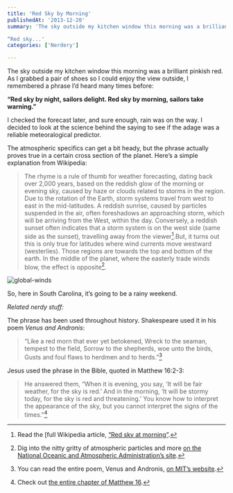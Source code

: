 ```yaml
---
title: 'Red Sky by Morning'
publishedAt: '2013-12-20'
summary: 'The sky outside my kitchen window this morning was a brilliant pinkish red. As I grabbed a pair of shoes so I could enjoy the view outside, I remembered a phrase I’d heard many times before:

“Red sky...'
categories: ['Nerdery']

---
```


The sky outside my kitchen window this morning was a brilliant pinkish red. As I grabbed a pair of shoes so I could enjoy the view outside, I remembered a phrase I’d heard many times before:

**“Red sky by night, sailors delight. Red sky by morning, sailors take warning.”**

I checked the forecast later, and sure enough, rain was on the way. I decided to look at the science behind the saying to see if the adage was a reliable meteoralogical predictor.

The atmospheric specifics can get a bit heady, but the phrase actually proves true in a certain cross section of the planet. Here’s a simple explanation from Wikipedia:

> The rhyme is a rule of thumb for weather forecasting, dating back over 2,000 years, based on the reddish glow of the morning or evening sky, caused by haze or clouds related to storms in the region. Due to the rotation of the Earth, storm systems travel from west to east in the mid-latitudes. A reddish sunrise, caused by particles suspended in the air, often foreshadows an approaching storm, which will be arriving from the West, within the day. Conversely, a reddish sunset often indicates that a storm system is on the west side (same side as the sunset), travelling away from the viewer[^1].But, it turns out this is only true for latitudes where wind currents move westward (westerlies). Those regions are towards the top and bottom of the earth. In the middle of the planet, where the easterly trade winds blow, the effect is opposite[^2].

<Image src="/images/blog/red-sky-by-morning/global-winds.jpg" alt="global-winds" width={800} height={600} />

So, here in South Carolina, it’s going to be a rainy weekend.

*Related nerdy stuff:*

The phrase has been used throughout history. Shakespeare used it in his poem *Venus and Andronis*:

> “Like a red morn that ever yet betokened, Wreck to the seaman, tempest to the field, Sorrow to the shepherds, woe unto the birds, Gusts and foul flaws to herdmen and to herds.”[^3]

Jesus used the phrase in the Bible, quoted in Matthew 16:2-3:

> He answered them, “When it is evening, you say, ‘It will be fair weather, for the sky is red.’ And in the morning, ‘It will be stormy today, for the sky is red and threatening.’ You know how to interpret the appearance of the sky, but you cannot interpret the signs of the times."[^4]

[^1]: Read the [full Wikipedia article, [“Red sky at morning”](http://en.wikipedia.org/wiki/Red_sky_at_morning).

[^2]: Dig into the nitty gritty of atmospheric particles and more [on the National Oceanic and Atmospheric Administration’s site](http://www.esrl.noaa.gov/gmd/grad/about/redsky/).

[^3]: You can read the entire poem, Venus and Andronis, [on MIT’s website](http://shakespeare.mit.edu/Poetry/VenusAndAdonis.html).

[^4]: Check out [the entire chapter of Matthew 16](http://www.esvbible.org/Matthew+16/).
